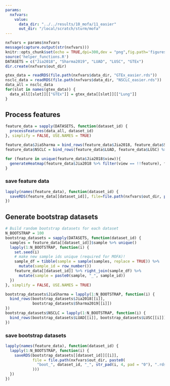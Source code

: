 ```yaml
---
params:
  nxfvars:
    value:
      data_dir: "../../results/10_mofa/11_easier"
      out_dir: "/local/scratch/sturm/mofa"
---
```


```r
nxfvars = params$nxfvars
message(capture.output(str(nxfvars)))
knitr::opts_chunk$set(echo = TRUE,dpi=300,dev = "png",fig.path='figures/')
source('helper_functions.R')
DATASETS = c("Jia2018", "Sharma2019", "LUAD", "LUSC", "GTEx")
dir.create(nxfvars$out_dir)
```


```r
gtex_data = readRDS(file.path(nxfvars$data_dir, "GTEx_easier.rds"))
nsclc_data = readRDS(file.path(nxfvars$data_dir, "NSCLC_easier.rds"))
data_all = nsclc_data
for(slot in names(gtex_data)) {
  data_all[[slot]][["GTEx"]] = gtex_data[[slot]][["Lung"]]
}
```

## Process features
```r
feature_data = sapply(DATASETS, function(dataset_id) {
  processFeatures(data_all, dataset_id) 
}, simplify = FALSE, USE.NAMES = TRUE)

feature_data$JiaSharma = bind_rows(feature_data$Jia2018, feature_data$Sharma2019)
feature_data$NSCLC = bind_rows(feature_data$LUAD, feature_data$LUSC) %>% mutate(group = "NSCLC")
```

```r
for (feature in unique(feature_data$Jia2018$view)){
  generateHeatmap(feature_data$Jia2018 %>% filter(view == !!feature), feature, row_names=TRUE)
}
```

### save feature data
```r
lapply(names(feature_data), function(dataset_id) {
  saveRDS(feature_data[[dataset_id]], file=file.path(nxfvars$out_dir, paste0(dataset_id, ".rds")))
})
```


## Generate bootstrap datasets 
```r
# Build random bootstrap datasets for each dataset 
N_BOOTSTRAP = 100 
bootstrap_datasets = sapply(DATASETS, function(dataset_id) {
  samples = feature_data[[dataset_id]]$sample %>% unique()
  lapply(1:N_BOOTSTRAP, function(i) {
    set.seed(i)
    # make new sample ids unique (required for MOFA)!
    sample_df = tibble(sample = sample(samples, replace = TRUE)) %>% 
      mutate(sample_id = row_number())
    feature_data[[dataset_id]] %>% right_join(sample_df) %>%
      mutate(sample = paste0(sample, "_", sample_id))
  })
}, simplify = FALSE, USE.NAMES = TRUE)

bootstrap_datasets$JiaSharma = lapply(1:N_BOOTSTRAP, function(i) {
  bind_rows(bootstrap_datasets$Jia2018[[i]],
            bootstrap_datasets$Sharma2019[[i]])
})
bootstrap_datasets$NSCLC = lapply(1:N_BOOTSTRAP, function(i) {
  bind_rows(bootstrap_datasets$LUAD[[i]], bootstrap_datasets$LUSC[[i]])
})

```

### save bootstrap datasets
```r
lapply(names(feature_data), function(dataset_id) {
  lapply(1:N_BOOTSTRAP, function(i) {
    saveRDS(bootstrap_datasets[[dataset_id]][[i]],
            file = file.path(nxfvars$out_dir, paste0(
              "boot_", dataset_id, "_", str_pad(i, 4, pad = "0"), ".rds"
            )))
  })
})

```


